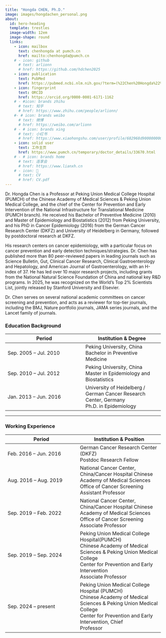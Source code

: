 ```yaml
---
title: "Hongda CHEN, Ph.D."
image: images/hongdachen_personal.png 
about:
  id: hero-heading
  template: trestles
  image-width: 12em
  image-shape: round
  links:
    - icon: mailbox
      text: chenhongda at pumch.cn
      href: mailto:chenhongda@pumch.cn
    # - icon: github
      # text: arlionn
      # href: https://github.com/hdchen2025
    - icon: publication
      text: PubMed
      href: https://pubmed.ncbi.nlm.nih.gov/?term=(%22Chen%20Hongda%22%5BAuthor%5D)%20AND%20(%22Chinese%20Academy%20of%20Medical%20Sciences%22%5BAffiliation%5D%20OR%20%22Peking%20Union%20Medical%20College%20Hospital%22%5BAffiliation%5D%20OR%20%22German%20Cancer%20Research%20Center%22%5BAffiliation%5D)&sort=date
    - icon: fingerprint
      text: ORCID
      href: https://orcid.org/0000-0001-6171-1162
    # - #icon: brands zhihu
      # text: 知乎
      # href: https://www.zhihu.com/people/arlionn/
    #- # icon: brands weibo
      # text: 微博
      # href: https://weibo.com/arlionn
    # - # icon: brands xing
      # text: 小红书
      # href: https://www.xiaohongshu.com/user/profile/682968d9000000000a03da1a
    - icon: solid user
      text: 工作主页
      href: https://www.pumch.cn/temporary/doctor_details/33670.html
    # - # icon: brands home
      # text: 连享会
      # href: https://www.lianxh.cn
    # - icon: 📝
      # text: CV
      # href: CV.pdf  
---
```


::: {#hero-heading}

Dr. Hongda Chen is a Professor at Peking Union Medical College Hospital (PUMCH) of the Chinese Academy of Medical Sciences & Peking Union Medical College, and the chief of the Center for Prevention and Early Intervention of the National Infrastructure for Translational Medicine (PUMCH branch). He received his Bachelor of Preventive Medicine (2010) and Master of Epidemiology and Biostatistics (2012) from Peking University, and his PhD in Cancer Epidemiology (2016) from the German Cancer Research Center (DKFZ) and University of Heidelberg in Germany, followed by postdoctoral research at DKFZ.

His research centers on cancer epidemiology, with a particular focus on cancer prevention and early detection techniques/strategies. Dr. Chen has published more than 80 peer-reviewed papers in leading journals such as Science Bulletin, Gut, Clinical Cancer Research, Clinical Gastroenterology and Hepatology, and American Journal of Gastroenterology, with an H-index of 37. He has led over 10 major research projects, including grants from the National Natural Science Foundation of China and national key R&D programs. In 2025, he was recognized on the World’s Top 2% Scientists List, jointly released by Stanford University and Elsevier.

Dr. Chen serves on several national academic committees on cancer screening and prevention, and acts as a reviewer for top-tier journals, including the BMJ, Nature portfolio journals, JAMA series journals, and the Lancet family of journals. 

### Education Background

| Period               | Institution & Degree |
|----------------------|----------------------|
| Sep. 2005 – Jul. 2010 | Peking University, China<br>Bachelor in Preventive Medicine |
| Sep. 2010 – Jul. 2012 | Peking University, China<br>Master in Epidemiology and Biostatistics |
| Jan. 2013 – Jun. 2016 | University of Heidelberg / German Cancer Research Center, Germany<br>Ph.D. in Epidemiology |

---

### Working Experience

| Period               | Institution & Position |
|----------------------|-------------------------|
| Feb. 2016 – Jun. 2016 | German Cancer Research Center (DKFZ)<br>Postdoc Research Fellow |
| Aug. 2016 – Aug. 2019 | National Cancer Center, China/Cancer Hospital Chinese Academy of Medical Sciences<br>Office of Cancer Screening<br>Assistant Professor |
| Sep. 2019 – Feb. 2022 | National Cancer Center, China/Cancer Hospital Chinese Academy of Medical Sciences<br>Office of Cancer Screening<br>Associate Professor |
| Sep. 2019 – Sep. 2024 | Peking Union Medical College Hospital(PUMCH)<br>Chinese Academy of Medical Sciences & Peking Union Medical College<br>Center for Prevention and Early Intervention<br>Associate Professor |
| Sep. 2024 – present  | Peking Union Medical College Hospital (PUMCH)<br>Chinese Academy of Medical Sciences & Peking Union Medical College<br>Center for Prevention and Early Intervention, Chief<br>Professor |
:::
